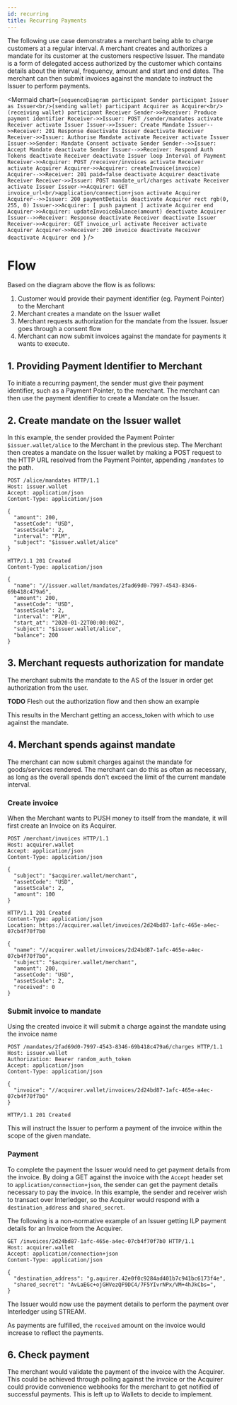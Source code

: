 ```yaml
---
id: recurring
title: Recurring Payments
---
```


The following use case demonstrates a merchant being able to charge customers at a regular interval. A merchant creates
and authorizes a mandate for its customer at the customers respective Issuer. The mandate is a form of delegated access
authorized by the customer which contains details about the interval, 
frequency, amount and start and end dates. The merchant can then submit invoices against the mandate to instruct
the Issuer to perform payments.

<Mermaid chart={`sequenceDiagram
participant Sender
participant Issuer as Issuer<br/>(sending wallet)
participant Acquirer as Acquirer<br/>(receiving wallet)
participant Receiver
Sender->>Receiver: Produce payment identifier
Receiver->>Issuer: POST /sender/mandates
activate Receiver
activate Issuer
Issuer->>Issuer: Create Mandate
Issuer-->>Receiver: 201 Response
deactivate Issuer
deactivate Receiver
Receiver->>Issuer: Authorise Mandate
activate Receiver
activate Issuer
    Issuer->>Sender: Mandate Consent
    activate Sender
    Sender-->>Issuer: Accept Mandate
    deactivate Sender
Issuer-->>Receiver: Respond Auth Tokens
deactivate Receiver
deactivate Issuer
loop Interval of Payment
Receiver->>Acquirer: POST /receiver/invoices
activate Receiver
activate Acquirer
Acquirer->>Acquirer: createInvoice(invoice)
Acquirer-->>Receiver: 201 paid=false
deactivate Acquirer
deactivate Receiver
Receiver->>Issuer: POST mandate_url/charges
activate Receiver
activate Issuer
Issuer->>Acquirer: GET invoice_url<br/>application/connection+json
activate Acquirer
Acquirer-->>Issuer: 200 paymentDetails
deactivate Acquirer
rect rgb(0, 255, 0)
    Issuer->>Acquirer: [ push payment ]
    activate Acquirer
end
Acquirer->>Acquirer: updateInvoiceBalance(amount)
deactivate Acquirer
Issuer-->>Receiver: Response
deactivate Receiver
deactivate Issuer
Receiver->>Acquirer: GET invoice_url
activate Receiver
activate Acquirer
Acquirer->>Receiver: 200 invoice
deactivate Receiver
deactivate Acquirer
end
`}
/>

# Flow

Based on the diagram above the flow is as follows:
1. Customer would provide their payment identifier (eg. Payment Pointer) to the Merchant
2. Merchant creates a mandate on the Issuer wallet
3. Merchant requests authorization for the mandate from the Issuer. Issuer goes through a consent flow 
4. Merchant can now submit invoices against the mandate for payments it wants to execute.

## 1. Providing Payment Identifier to Merchant

To initiate a recurring payment, the sender must give their payment identifier, such as a Payment Pointer, to
the merchant. The merchant can then use the payment identifier to create a Mandate on the Issuer.

## 2. Create mandate on the Issuer wallet

In this example, the sender provided the Payment Pointer `$issuer.wallet/alice` to the Merchant in the previous step.
The Merchant then creates a mandate on the Issuer wallet by making a POST request to the HTTP URL resolved from the
Payment Pointer, appending `/mandates` to the path.

```http
POST /alice/mandates HTTP/1.1
Host: issuer.wallet
Accept: application/json
Content-Type: application/json

{
  "amount": 200,
  "assetCode": "USD",
  "assetScale": 2,
  "interval": "P1M",
  "subject": "$issuer.wallet/alice"
}
```

```http
HTTP/1.1 201 Created
Content-Type: application/json

{
  "name": "//issuer.wallet/mandates/2fad69d0-7997-4543-8346-69b418c479a6",
  "amount": 200,
  "assetCode": "USD",
  "assetScale": 2,
  "interval": "P1M",
  "start_at": "2020-01-22T00:00:00Z",
  "subject": "$issuer.wallet/alice",
  "balance": 200 
}
```

## 3. Merchant requests authorization for mandate

The merchant submits the mandate to the AS of the Issuer in order get authorization from the user.

**TODO** Flesh out the authorization flow and then show an example


This results in the Merchant getting an access_token with which to use against the mandate.

## 4. Merchant spends against mandate

The merchant can now submit charges against the mandate for goods/services rendered. The merchant can do this as often
as necessary, as long as the overall spends don't exceed the limit of the current mandate interval. 
 
### Create invoice

When the Merchant wants to PUSH money to itself from the mandate, it will first create an Invoice on its Acquirer.

```http
POST /merchant/invoices HTTP/1.1
Host: acquirer.wallet
Accept: application/json
Content-Type: application/json

{
  "subject": "$acquirer.wallet/merchant",
  "assetCode": "USD",
  "assetScale": 2,
  "amount": 100
}
```


```http
HTTP/1.1 201 Created
Content-Type: application/json
Location: https://acquirer.wallet/invoices/2d24bd87-1afc-465e-a4ec-07cb4f70f7b0

{
  "name": "//acquirer.wallet/invoices/2d24bd87-1afc-465e-a4ec-07cb4f70f7b0",
  "subject": "$acquirer.wallet/merchant",
  "amount": 200,
  "assetCode": "USD",
  "assetScale": 2,
  "received": 0
}
```

### Submit invoice to mandate

Using the created invoice it will submit a charge against the mandate using the invoice name

```http
POST /mandates/2fad69d0-7997-4543-8346-69b418c479a6/charges HTTP/1.1
Host: issuer.wallet
Authorization: Bearer random_auth_token
Accept: application/json
Content-Type: application/json

{
  "invoice": "//acquirer.wallet/invoices/2d24bd87-1afc-465e-a4ec-07cb4f70f7b0"
}

```

```http
HTTP/1.1 201 Created
```

This will instruct the Issuer to perform a payment of the invoice within the scope of the given mandate.

### Payment

To complete the payment the Issuer would need to get payment details from the invoice. By doing a GET against
the invoice with the `Accept` header set to `application/connection+json`, the sender can get the 
payment details necessary to pay the invoice. In this example, the sender and receiver wish to transact over Interledger, 
so the Acquirer would respond with a `destination_address` and `shared_secret`.

The following is a non-normative example of an Issuer getting ILP payment details for an Invoice from the Acquirer.

```http
GET /invoices/2d24bd87-1afc-465e-a4ec-07cb4f70f7b0 HTTP/1.1
Host: acquirer.wallet
Accept: application/connection+json
Content-Type: application/json

{
  "destination_address": "g.aquirer.42e0f0c9284ad401b7c941bc6173f4e",
  "shared_secret": "AvLaEGc+ojGHVezQF9DC4/7F5YIvrNPx/VM+4hJkCbs=",
}
```

The Issuer would now use the payment details to perform the payment over Interledger using STREAM. 

As payments are fulfilled, the `received` amount on the invoice would increase to reflect the payments.

## 6. Check payment

The merchant would validate the payment of the invoice with the Acquirer. This could be achieved through polling against the invoice
or the Acquirer could provide convenience webhooks for the merchant to get notified of successful payments. This is left up to Wallets to
decide to implement.
